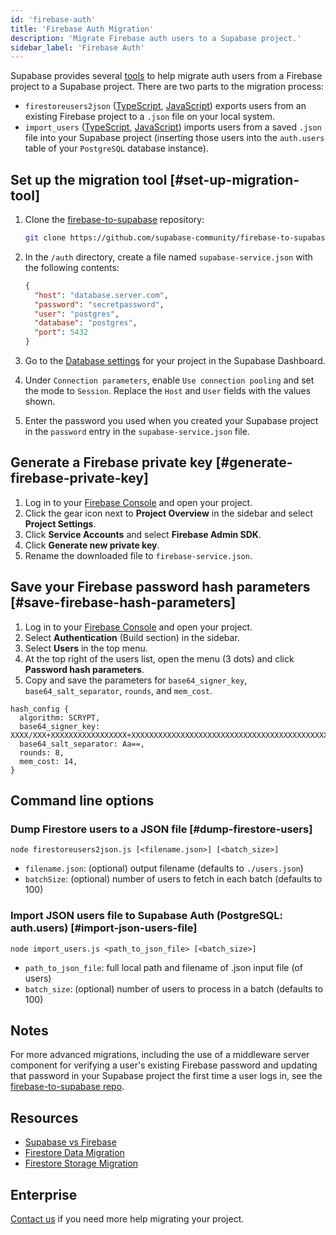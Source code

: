 ```yaml
---
id: 'firebase-auth'
title: 'Firebase Auth Migration'
description: 'Migrate Firebase auth users to a Supabase project.'
sidebar_label: 'Firebase Auth'
---
```


Supabase provides several [tools](https://github.com/supabase-community/firebase-to-supabase/tree/main/auth) to help migrate auth users from a Firebase project to a Supabase project. There are two parts to the migration process:

- `firestoreusers2json` ([TypeScript](https://github.com/supabase-community/firebase-to-supabase/blob/main/auth/firestoreusers2json.ts), [JavaScript](https://github.com/supabase-community/firebase-to-supabase/blob/main/auth/firestoreusers2json.js)) exports users from an existing Firebase project to a `.json` file on your local system.
- `import_users` ([TypeScript](https://github.com/supabase-community/firebase-to-supabase/blob/main/auth/import_users.ts), [JavaScript](https://github.com/supabase-community/firebase-to-supabase/blob/main/auth/import_users.js)) imports users from a saved `.json` file into your Supabase project (inserting those users into the `auth.users` table of your `PostgreSQL` database instance).

## Set up the migration tool [#set-up-migration-tool]

1. Clone the [firebase-to-supabase](https://github.com/supabase-community/firebase-to-supabase) repository:

   ```bash
   git clone https://github.com/supabase-community/firebase-to-supabase.git
   ```

1. In the `/auth` directory, create a file named `supabase-service.json` with the following contents:

   ```json
   {
     "host": "database.server.com",
     "password": "secretpassword",
     "user": "postgres",
     "database": "postgres",
     "port": 5432
   }
   ```

1. Go to the [Database settings](https://supabase.com/dashboard/project/_/settings/database) for your project in the Supabase Dashboard.
1. Under `Connection parameters`, enable `Use connection pooling` and set the mode to `Session`. Replace the `Host` and `User` fields with the values shown.
1. Enter the password you used when you created your Supabase project in the `password` entry in the `supabase-service.json` file.

## Generate a Firebase private key [#generate-firebase-private-key]

1. Log in to your [Firebase Console](https://console.firebase.google.com/project) and open your project.
1. Click the gear icon next to **Project Overview** in the sidebar and select **Project Settings**.
1. Click **Service Accounts** and select **Firebase Admin SDK**.
1. Click **Generate new private key**.
1. Rename the downloaded file to `firebase-service.json`.

## Save your Firebase password hash parameters [#save-firebase-hash-parameters]

1. Log in to your [Firebase Console](https://console.firebase.google.com/project) and open your project.
1. Select **Authentication** (Build section) in the sidebar.
1. Select **Users** in the top menu.
1. At the top right of the users list, open the menu (3 dots) and click **Password hash parameters**.
1. Copy and save the parameters for `base64_signer_key`, `base64_salt_separator`, `rounds`, and `mem_cost`.

```text Sample
hash_config {
  algorithm: SCRYPT,
  base64_signer_key: XXXX/XXX+XXXXXXXXXXXXXXXXX+XXXXXXXXXXXXXXXXXXXXXXXXXXXXXXXXXXXXXXXXXXXXXXXXXXXXXXXXXXX==,
  base64_salt_separator: Aa==,
  rounds: 8,
  mem_cost: 14,
}
```

## Command line options

### Dump Firestore users to a JSON file [#dump-firestore-users]

`node firestoreusers2json.js [<filename.json>] [<batch_size>]`

- `filename.json`: (optional) output filename (defaults to `./users.json`)
- `batchSize`: (optional) number of users to fetch in each batch (defaults to 100)

### Import JSON users file to Supabase Auth (PostgreSQL: auth.users) [#import-json-users-file]

`node import_users.js <path_to_json_file> [<batch_size>]`

- `path_to_json_file`: full local path and filename of .json input file (of users)
- `batch_size`: (optional) number of users to process in a batch (defaults to 100)

## Notes

For more advanced migrations, including the use of a middleware server component for verifying a user's existing Firebase password and updating that password in your Supabase project the first time a user logs in, see the [firebase-to-supabase repo](https://github.com/supabase-community/firebase-to-supabase/tree/main/auth).

## Resources

- [Supabase vs Firebase](https://supabase.com/alternatives/supabase-vs-firebase)
- [Firestore Data Migration](/docs/guides/migrations/firestore-data)
- [Firestore Storage Migration](/docs/guides/migrations/firebase-storage)

## Enterprise

[Contact us](https://forms.supabase.com/enterprise) if you need more help migrating your project.
